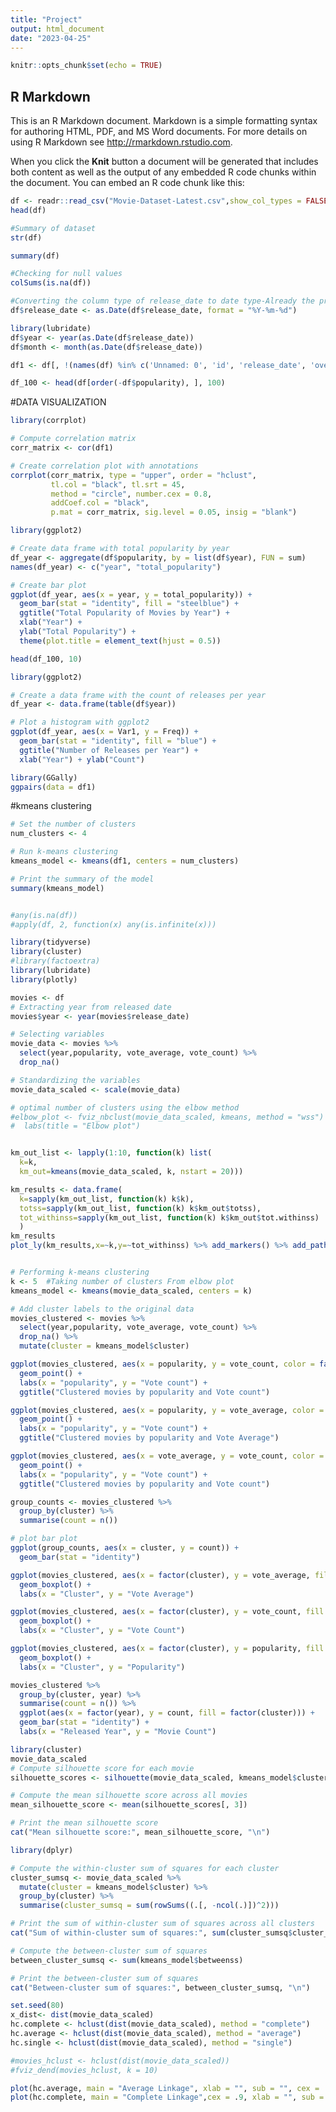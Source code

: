 ```yaml
---
title: "Project"
output: html_document
date: "2023-04-25"
---
```


```r
knitr::opts_chunk$set(echo = TRUE)
```

## R Markdown

This is an R Markdown document. Markdown is a simple formatting syntax for authoring HTML, PDF, and MS Word documents. For more details on using R Markdown see <http://rmarkdown.rstudio.com>.

When you click the **Knit** button a document will be generated that includes both content as well as the output of any embedded R code chunks within the document. You can embed an R code chunk like this:

```r
df <- readr::read_csv("Movie-Dataset-Latest.csv",show_col_types = FALSE)
head(df)
```
```r
#Summary of dataset
str(df)
```
```r
summary(df)

```


```r
#Checking for null values
colSums(is.na(df))
```

```r
#Converting the column type of release_date to date type-Already the present type is date type-no need of conversion
df$release_date <- as.Date(df$release_date, format = "%Y-%m-%d")
```

```r
library(lubridate)
df$year <- year(as.Date(df$release_date))
df$month <- month(as.Date(df$release_date))
```

```r
df1 <- df[, !(names(df) %in% c('Unnamed: 0', 'id', 'release_date', 'overview', 'video', 'year', 'month','title'))]
```

```r
df_100 <- head(df[order(-df$popularity), ], 100)
```
#DATA VISUALIZATION

```r
library(corrplot)

# Compute correlation matrix
corr_matrix <- cor(df1)

# Create correlation plot with annotations
corrplot(corr_matrix, type = "upper", order = "hclust", 
         tl.col = "black", tl.srt = 45, 
         method = "circle", number.cex = 0.8, 
         addCoef.col = "black", 
         p.mat = corr_matrix, sig.level = 0.05, insig = "blank")

```

```r
library(ggplot2)

# Create data frame with total popularity by year
df_year <- aggregate(df$popularity, by = list(df$year), FUN = sum)
names(df_year) <- c("year", "total_popularity")

# Create bar plot
ggplot(df_year, aes(x = year, y = total_popularity)) +
  geom_bar(stat = "identity", fill = "steelblue") +
  ggtitle("Total Popularity of Movies by Year") +
  xlab("Year") +
  ylab("Total Popularity") +
  theme(plot.title = element_text(hjust = 0.5))

```

```r
head(df_100, 10)
```

```r
library(ggplot2)

# Create a data frame with the count of releases per year
df_year <- data.frame(table(df$year))

# Plot a histogram with ggplot2
ggplot(df_year, aes(x = Var1, y = Freq)) + 
  geom_bar(stat = "identity", fill = "blue") +
  ggtitle("Number of Releases per Year") +
  xlab("Year") + ylab("Count")

```

```r
library(GGally)
ggpairs(data = df1)
```
#kmeans clustering

```r

# Set the number of clusters
num_clusters <- 4

# Run k-means clustering
kmeans_model <- kmeans(df1, centers = num_clusters)

# Print the summary of the model
summary(kmeans_model)

```


```r

```

```r
#any(is.na(df))
#apply(df, 2, function(x) any(is.infinite(x)))

```

```r
library(tidyverse)
library(cluster)
#library(factoextra)
library(lubridate)
library(plotly)

movies <- df
# Extracting year from released date
movies$year <- year(movies$release_date)

# Selecting variables
movie_data <- movies %>%
  select(year,popularity, vote_average, vote_count) %>%
  drop_na()

# Standardizing the variables
movie_data_scaled <- scale(movie_data)

# optimal number of clusters using the elbow method
#elbow_plot <- fviz_nbclust(movie_data_scaled, kmeans, method = "wss") +
#  labs(title = "Elbow plot")


km_out_list <- lapply(1:10, function(k) list(
  k=k,
  km_out=kmeans(movie_data_scaled, k, nstart = 20)))

km_results <- data.frame(
  k=sapply(km_out_list, function(k) k$k),
  totss=sapply(km_out_list, function(k) k$km_out$totss),
  tot_withinss=sapply(km_out_list, function(k) k$km_out$tot.withinss)
  )
km_results
plot_ly(km_results,x=~k,y=~tot_withinss) %>% add_markers() %>% add_paths()


# Performing k-means clustering
k <- 5  #Taking number of clusters From elbow plot
kmeans_model <- kmeans(movie_data_scaled, centers = k)

# Add cluster labels to the original data
movies_clustered <- movies %>%
  select(year,popularity, vote_average, vote_count) %>%
  drop_na() %>%
  mutate(cluster = kmeans_model$cluster)

ggplot(movies_clustered, aes(x = popularity, y = vote_count, color = factor(cluster))) +
  geom_point() +
  labs(x = "popularity", y = "Vote count") +
  ggtitle("Clustered movies by popularity and Vote count")

```
```r
ggplot(movies_clustered, aes(x = popularity, y = vote_average, color = factor(cluster))) +
  geom_point() +
  labs(x = "popularity", y = "Vote count") +
  ggtitle("Clustered movies by popularity and Vote Average")

```
```r
ggplot(movies_clustered, aes(x = vote_average, y = vote_count, color = factor(cluster))) +
  geom_point() +
  labs(x = "popularity", y = "Vote count") +
  ggtitle("Clustered movies by popularity and Vote count")

```
```r
group_counts <- movies_clustered %>%
  group_by(cluster) %>%
  summarise(count = n())

# plot bar plot
ggplot(group_counts, aes(x = cluster, y = count)) +
  geom_bar(stat = "identity")
```
```r
ggplot(movies_clustered, aes(x = factor(cluster), y = vote_average, fill = factor(cluster))) +
  geom_boxplot() +
  labs(x = "Cluster", y = "Vote Average")

```
```r
ggplot(movies_clustered, aes(x = factor(cluster), y = vote_count, fill = factor(cluster))) +
  geom_boxplot() +
  labs(x = "Cluster", y = "Vote Count")
```
```r
ggplot(movies_clustered, aes(x = factor(cluster), y = popularity, fill = factor(cluster))) +
  geom_boxplot() +
  labs(x = "Cluster", y = "Popularity")
```
```r
movies_clustered %>%
  group_by(cluster, year) %>%
  summarise(count = n()) %>%
  ggplot(aes(x = factor(year), y = count, fill = factor(cluster))) +
  geom_bar(stat = "identity") +
  labs(x = "Released Year", y = "Movie Count")
```
```r
library(cluster)
movie_data_scaled
# Compute silhouette score for each movie
silhouette_scores <- silhouette(movie_data_scaled, kmeans_model$cluster)

# Compute the mean silhouette score across all movies
mean_silhouette_score <- mean(silhouette_scores[, 3])

# Print the mean silhouette score
cat("Mean silhouette score:", mean_silhouette_score, "\n")

```
```r
library(dplyr)

# Compute the within-cluster sum of squares for each cluster
cluster_sumsq <- movie_data_scaled %>%
  mutate(cluster = kmeans_model$cluster) %>%
  group_by(cluster) %>%
  summarise(cluster_sumsq = sum(rowSums((.[, -ncol(.)])^2)))

# Print the sum of within-cluster sum of squares across all clusters
cat("Sum of within-cluster sum of squares:", sum(cluster_sumsq$cluster_sumsq), "\n")

```
```r
# Compute the between-cluster sum of squares
between_cluster_sumsq <- sum(kmeans_model$betweenss)

# Print the between-cluster sum of squares
cat("Between-cluster sum of squares:", between_cluster_sumsq, "\n")

```

```r
set.seed(80)
x_dist<- dist(movie_data_scaled)
hc.complete <- hclust(dist(movie_data_scaled), method = "complete")
hc.average <- hclust(dist(movie_data_scaled), method = "average")
hc.single <- hclust(dist(movie_data_scaled), method = "single")

#movies_hclust <- hclust(dist(movie_data_scaled))
#fviz_dend(movies_hclust, k = 10)

plot(hc.average, main = "Average Linkage", xlab = "", sub = "", cex = .9)
plot(hc.complete, main = "Complete Linkage",cex = .9, xlab = "", sub = "")

```
